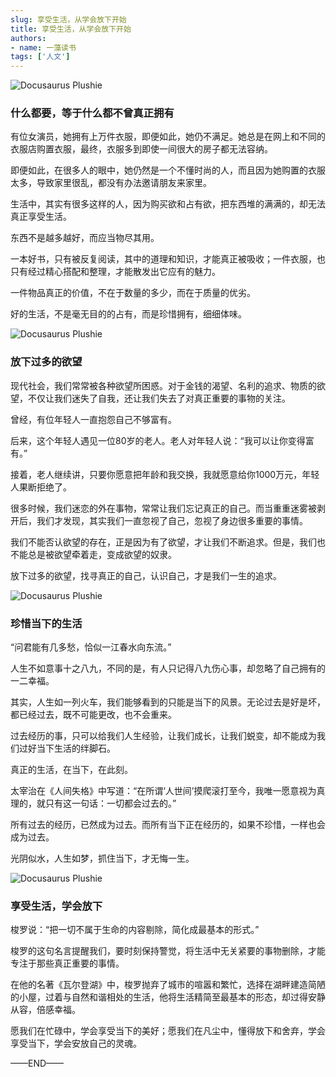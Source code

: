 ```yaml
---
slug: 享受生活，从学会放下开始
title: 享受生活，从学会放下开始
authors:
- name: 一藻读书
tags: ['人文']
---
```



![Docusaurus Plushie](./1.webp)


<div style={{textAlign: 'center', color: '#FF8C00'}}>  
  <h3>什么都要，等于什么都不曾真正拥有</h3>
</div>

有位女演员，她拥有上万件衣服，即便如此，她仍不满足。她总是在网上和不同的衣服店购置衣服，最终，衣服多到即使一间很大的房子都无法容纳。

即便如此，在很多人的眼中，她仍然是一个不懂时尚的人，而且因为她购置的衣服太多，导致家里很乱，都没有办法邀请朋友来家里。

生活中，其实有很多这样的人，因为购买欲和占有欲，把东西堆的满满的，却无法真正享受生活。

东西不是越多越好，而应当物尽其用。

一本好书，只有被反复阅读，其中的道理和知识，才能真正被吸收；一件衣服，也只有经过精心搭配和整理，才能散发出它应有的魅力。

一件物品真正的价值，不在于数量的多少，而在于质量的优劣。

好的生活，不是毫无目的的占有，而是珍惜拥有，细细体味。

![Docusaurus Plushie](./2.webp)

<div style={{textAlign: 'center', color: '#FF8C00'}}>  
  <h3>放下过多的欲望</h3>
</div>

现代社会，我们常常被各种欲望所困惑。对于金钱的渴望、名利的追求、物质的欲望，不仅让我们迷失了自我，还让我们失去了对真正重要的事物的关注。

曾经，有位年轻人一直抱怨自己不够富有。

后来，这个年轻人遇见一位80岁的老人。老人对年轻人说：“我可以让你变得富有。”

接着，老人继续讲，只要你愿意把年龄和我交换，我就愿意给你1000万元，年轻人果断拒绝了。

很多时候，我们迷恋的外在事物，常常让我们忘记真正的自己。而当重重迷雾被剥开后，我们才发现，其实我们一直忽视了自己，忽视了身边很多重要的事情。

我们不能否认欲望的存在，正是因为有了欲望，才让我们不断追求。但是，我们也不能总是被欲望牵着走，变成欲望的奴隶。

放下过多的欲望，找寻真正的自己，认识自己，才是我们一生的追求。


![Docusaurus Plushie](./3.webp)

<div style={{textAlign: 'center', color: '#FF8C00'}}>  
  <h3>珍惜当下的生活</h3>
</div>

“问君能有几多愁，恰似一江春水向东流。”

人生不如意事十之八九，不同的是，有人只记得八九伤心事，却忽略了自己拥有的一二幸福。

其实，人生如一列火车，我们能够看到的只能是当下的风景。无论过去是好是坏，都已经过去，既不可能更改，也不会重来。

过去经历的事，只可以给我们人生经验，让我们成长，让我们蜕变，却不能成为我们过好当下生活的绊脚石。

真正的生活，在当下，在此刻。

太宰治在《人间失格》中写道：“在所谓‘人世间’摸爬滚打至今，我唯一愿意视为真理的，就只有这一句话：一切都会过去的。”

所有过去的经历，已然成为过去。而所有当下正在经历的，如果不珍惜，一样也会成为过去。

光阴似水，人生如梦，抓住当下，才无悔一生。


![Docusaurus Plushie](./4.webp)

<div style={{textAlign: 'center', color: '#FF8C00'}}>  
  <h3>享受生活，学会放下</h3>
</div>

梭罗说：“把一切不属于生命的内容剔除，简化成最基本的形式。”

梭罗的这句名言提醒我们，要时刻保持警觉，将生活中无关紧要的事物删除，才能专注于那些真正重要的事情。

在他的名著《瓦尔登湖》中，梭罗抛弃了城市的喧嚣和繁忙，选择在湖畔建造简陋的小屋，过着与自然和谐相处的生活，他将生活精简至最基本的形态，却过得安静从容，倍感幸福。

愿我们在忙碌中，学会享受当下的美好；愿我们在凡尘中，懂得放下和舍弃，学会享受当下，学会安放自己的灵魂。

——END——